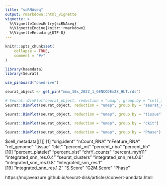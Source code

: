 ```yaml
---
title: "scRNAseq"
output: rmarkdown::html_vignette
vignette: >
  %\VignetteIndexEntry{scRNAseq}
  %\VignetteEngine{knitr::rmarkdown}
  %\VignetteEncoding{UTF-8}
---
```


```r
knitr::opts_chunk$set(
    collapse = TRUE,
    comment = "#>"
)
```

```r
library(haemdata)
library(Seurat)
```

```r
use_pinboard("onedrive")

seurat_object <- get_pin("mmu_10x_2022_1_GENCODEm28_HLT.rds")

# Seurat::DimPlot(seurat_object, reduction = "umap", group.by = "cell_type")
Seurat::DimPlot(seurat_object, reduction = "umap", group.by = "seurat_clusters")

Seurat::DimPlot(seurat_object, reduction = "umap", group.by = "tissue")

Seurat::DimPlot(seurat_object, reduction = "umap", group.by = "ckit")

Seurat::DimPlot(seurat_object, reduction = "umap", group.by = "Phase")
```


$cell_metadata[[1]]
 [1] "orig.ident"             "nCount_RNA"             "nFeature_RNA"           "ref_genome"             "tissue"                 "ckit"                   "percent_mt"             "percent_ribo"           "percent_hb"            
[10] "percent_platelet"       "percent_xist"           "chrY_counts"            "percent_myh11"          "integrated_snn_res.0.4" "seurat_clusters"        "integrated_snn_res.0.6" "integrated_snn_res.0.8" "integrated_snn_res.1"  
[19] "integrated_snn_res.1.2" "S.Score"                "G2M.Score"              "Phase"                 

https://mojaveazure.github.io/seurat-disk/articles/convert-anndata.html
